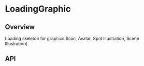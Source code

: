 
<Meta of={LoadingGraphicStories} />

# LoadingGraphic

<ResourceLinks
  sourceCode="https://github.com/cultureamp/kaizen-design-system/tree/main/packages/components/src/Loading/LoadingGraphic"
  figma="https://www.figma.com/file/eZKEE5kXbEMY3lx84oz8iN/%F0%9F%92%9C-UI-Kit%3A-Heart?type=design&node-id=50670%3A115292&mode=design&t=bSqb3WpQ04594DsC-1"
  designGuidelines="https://cultureamp.atlassian.net/wiki/spaces/DesignSystem/pages/3082060062/Loading+Skeleton"
  className="!mb-8"
/>


<Installation
  installCommand="pnpm add @kaizen/components"
  importStatement='import { LoadingGraphic } from "@kaizen/components"'
/>

## Overview

Loading skeleton for graphics
(<LinkTo pageId="components-icons">Icon</LinkTo>,
<LinkTo pageId="components-avatar">Avatar</LinkTo>,
<LinkTo pageId="components-illustrations-spot">Spot Illustration</LinkTo>,
Scene Illustration).

<Canvas of={LoadingGraphicStories.Playground} />
<Controls of={LoadingGraphicStories.Playground} />

## API

<DocsStory of={LoadingGraphicStories.Animated} />

<DocsStory of={LoadingGraphicStories.Reversed} />

<DocsStory of={LoadingGraphicStories.Size} />
